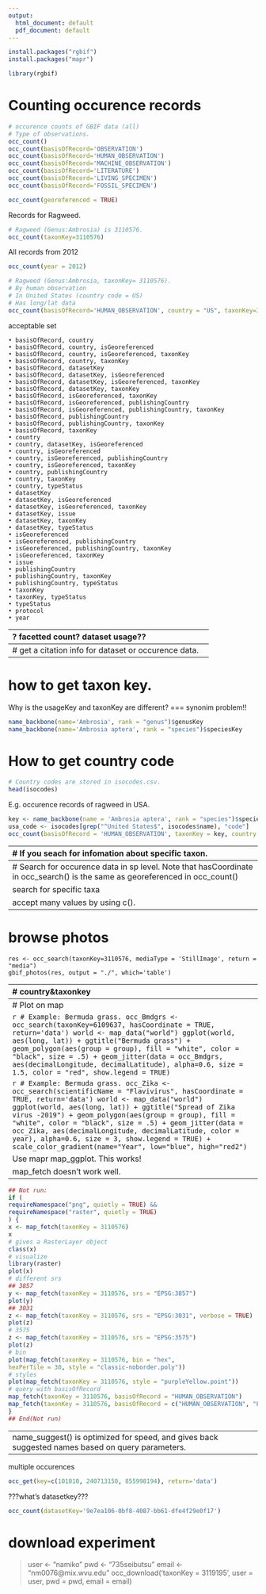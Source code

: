 ```yaml
---
output:
  html_document: default
  pdf_document: default
---
```

```r
install.packages("rgbif")
install.packages("mapr")
```
```r
library(rgbif)
```



# Counting occurence records
```r
# occurence counts of GBIF data (all)
# Type of observations.
occ_count()
occ_count(basisOfRecord='OBSERVATION')
occ_count(basisOfRecord='HUMAN_OBSERVATION')
occ_count(basisOfRecord='MACHINE_OBSERVATION')
occ_count(basisOfRecord='LITERATURE')
occ_count(basisOfRecord='LIVING_SPECIMEN')
occ_count(basisOfRecord='FOSSIL_SPECIMEN')
```

```r
occ_count(georeferenced = TRUE)
```

Records for Ragweed.
```r
# Ragweed (Genus:Ambrosia) is 3110576.
occ_count(taxonKey=3110576)
```

All records from 2012
```r
occ_count(year = 2012)
```

```r
# Ragweed (Genus:Ambrosia, taxonKey= 3110576).
# By human observation
# In United States (country code = US)
# Has long/lat data
occ_count(basisOfRecord='HUMAN_OBSERVATION', country = "US", taxonKey=3110588, georeferenced = TRUE)
```

acceptable set
```
• basisOfRecord, country
• basisOfRecord, country, isGeoreferenced
• basisOfRecord, country, isGeoreferenced, taxonKey
• basisOfRecord, country, taxonKey
• basisOfRecord, datasetKey
• basisOfRecord, datasetKey, isGeoreferenced
• basisOfRecord, datasetKey, isGeoreferenced, taxonKey
• basisOfRecord, datasetKey, taxonKey
• basisOfRecord, isGeoreferenced, taxonKey
• basisOfRecord, isGeoreferenced, publishingCountry
• basisOfRecord, isGeoreferenced, publishingCountry, taxonKey
• basisOfRecord, publishingCountry
• basisOfRecord, publishingCountry, taxonKey
• basisOfRecord, taxonKey
• country
• country, datasetKey, isGeoreferenced
• country, isGeoreferenced
• country, isGeoreferenced, publishingCountry
• country, isGeoreferenced, taxonKey
• country, publishingCountry
• country, taxonKey
• country, typeStatus
• datasetKey
• datasetKey, isGeoreferenced
• datasetKey, isGeoreferenced, taxonKey
• datasetKey, issue
• datasetKey, taxonKey
• datasetKey, typeStatus
• isGeoreferenced
• isGeoreferenced, publishingCountry
• isGeoreferenced, publishingCountry, taxonKey
• isGeoreferenced, taxonKey
• issue
• publishingCountry
• publishingCountry, taxonKey
• publishingCountry, typeStatus
• taxonKey
• taxonKey, typeStatus
• typeStatus
• protocol
• year
```
---------------------------------------------------------------------
? facetted count?
dataset usage??
```r
spplist <- c('Geothlypis trichas','Tiaris olivacea','Pterodroma axillaris','Calidris ferruginea','Pterodroma macroptera',
'Gallirallus australis','Falco cenchroides','Telespiza cantans','Oreomystis bairdi','Cistothorus palustris')
keys <- sapply(spplist, function(x) name_backbone(x, rank="species")$usageKey)
count_facet(keys, by='country', countries=3, removezeros = TRUE)
```
```r
dataset_suggest(query="Amazon", type="OCCURRENCE")
```
```r
isocodes[agrep("UNITED", isocodes$gbif_name),]
dataset_suggest(country="US", limit = 25)
```









---------------------------------------------------------------------
# get a citation info for dataset or occurence data.
```r
res1 <- occ_search(taxonKey=9206251, limit=2)
xx <- gbif_citation(res1)
xx[[2]]$citation$text
```
```r
res3 <- occ_search(taxonKey=9206251, fields=c('name','basisOfRecord','key'),limit=5)
xx <- gbif_citation(res3)
xx[[2]]$citation$text
```

----------------------------------------------------------------------
# how to get taxon key.
Why is the usageKey and taxonKey are different? === synonim problem!!
```r
name_backbone(name='Ambrosia', rank = "genus")$genusKey
name_backbone(name='Ambrosia aptera', rank = "species")$speciesKey
```

# How to get country code
```r
# Country codes are stored in isocodes.csv.
head(isocodes)
```

E.g. occurence records of ragweed in USA.
```r
key <- name_backbone(name = 'Ambrosia aptera', rank = "species")$speciesKey
usa_code <- isocodes[grep("^United States$", isocodes$name), "code"]
occ_count(basisOfRecord = 'HUMAN_OBSERVATION', taxonKey = key, country = usa_code, georeferenced = TRUE)
```

-----------------------------------------------------------------------------------
# If you seach for infomation about specific taxon.
```r
spdata <- name_lookup(query="Ambrosia", rank="genus", return="data")
head(spdata)
```
```r
res <- name_lookup(query='canada', hl=TRUE, limit=5)
gbif_names(res)
```
# name viewer gbif_names
```r
occsrc_Ursus <- name_lookup(query="Ursus americanus", limit=20)
gbif_names(occsrc_Ursus)
```




```
taxonkey <- spdata[1, "nubKey"]
taxonkey
```

```r
spdata2 <- name_usage(name = "Ambrosia", rank = "genus", return = "data")
head(spdata2)
```

If you are unsure about taxonomic names and their keys.
```r
name_suggest(q='Plasmodium', rank = "genus")
```
```r
name_suggest(q='Ambrosia')
```


```r
spbkbn <- name_backbone(name='Ambrosia', kingdom='plants')
spbkbn
```

# If you are unsure about what kind of taxonomic rank can be used.
```r
taxrank()
```

------------------------------------------------------------------------------------
# Search for occurence data in sp level. 
Note that hasCoordinate in occ_search() is the same as georeferenced in occ_count()
```r
key <- name_backbone(name='Ambrosia aptera')$speciesKey
spdat <- occ_search(taxonKey=key, return='data', limit=300)
```
Search for occurence data of all species in the specified genus. 
```r
gendat <- occ_search(taxonKey=3110576, return='data', limit=300)
```

search for specific taxa
```r
occ_search(scientificName = "Ursus americanus", limit = 20)
```

accept many values by using c().
```r
manyvalue_test <- occ_search(scientificName = c("Ursus americanus", "Ambrosia aptera"), return = "data")
# output will be a list.
head(manyvalue_test[1])
head(manyvalue_test[2])
```


-------------------------------------------------------------------
# browse photos
```
res <- occ_search(taxonKey=3110576, mediaType = 'StillImage', return = "media")
gbif_photos(res, output = "./", which='table')
```




---------------------------------------------------------------------
# country&taxonkey
```r
key <- name_backbone(name='Ambrosia aptera')$speciesKey
usa_code <- isocodes[grep("^United States$", isocodes$name), "code"]
gendat <- occ_search(taxonKey=key, country=usa_code, return='data', limit=300)
```


Cynodon dactylon
```r
name_backbone(name='Cynodon dactylon')$speciesKey
```

-----------------------------------------------------------------------------------------
# Plot on map
```r
library(ggplot2)
library(maps)
```

```r
# Example: Bermuda grass.
occ_Bmdgrs <- occ_search(taxonKey=6109637, hasCoordinate = TRUE, return='data')
world <- map_data("world")
ggplot(world, aes(long, lat)) +
ggtitle("Bermuda grass") +
geom_polygon(aes(group = group), fill = "white", 
              color = "black", size = .5) +
geom_jitter(data = occ_Bmdgrs,
aes(decimalLongitude, decimalLatitude), alpha=0.6, 
             size = 1.5, color = "red", show.legend = TRUE)
```
```r
# Example: ragweed.
occ_ragweed <- occ_search(taxonKey=3110576, country = "US", return='data')
world <- map_data("usa")
ggplot(world, aes(long, lat)) +
ggtitle("Ragweed") +
geom_polygon(aes(group = group), fill = "white", 
              color = "black", size = .5) +
geom_jitter(data = occ_ragweed,
aes(decimalLongitude, decimalLatitude), alpha=0.6, 
             size = 2, color = "red")
```

```r
# Example: Bermuda grass.
occ_Zika <- occ_search(scientificName = "Flavivirus", hasCoordinate = TRUE, return='data')
world <- map_data("world")
ggplot(world, aes(long, lat)) +
ggtitle("Spread of Zika virus -2019") +
geom_polygon(aes(group = group), fill = "white", 
              color = "black", size = .5) +
geom_jitter(data = occ_Zika, aes(decimalLongitude, decimalLatitude, color = year), alpha=0.6, size = 3, show.legend = TRUE) +
scale_color_gradient(name="Year", low="blue", high="red2")
```



Use mapr map_ggplot. This works!
```r
library(mapr)
```
Example: Bermuda grass
```r
# usa.
occ_bmdgrs <- occ_search(taxonKey=6109637, country = "US", hasCoordinate=TRUE)
map_ggplot(occ_bmdgrs, map = "usa", size = 2)
```
Example: Ragweed
```r
# usa.
occ_ragweed <- occ_search(taxonKey=3110576, country = "US", hasCoordinate=TRUE)
map_ggplot(occ_ragweed, map = "usa", size = 2)
```
```r
# world.
occ_ragweed <- occ_search(taxonKey=3110576, hasCoordinate=TRUE)
map_ggplot(occ_ragweed, map = "world", size = 2)
```



map_fetch doesn't work well.
```r
x <- map_fetch(source = "density", format = "@1x.png", srs = "EPSG:3857", bin = "hex", hexPerTile = 1, params = (taxonKey = 3110576, country = "US"))
plot(x)
```

-------------------------------------------------------------------------
```r
## Not run:
if (
requireNamespace("png", quietly = TRUE) &&
requireNamespace("raster", quietly = TRUE)
) {
x <- map_fetch(taxonKey = 3110576)
x
# gives a RasterLayer object
class(x)
# visualize
library(raster)
plot(x)
# different srs
## 3857
y <- map_fetch(taxonKey = 3110576, srs = "EPSG:3857")
plot(y)
## 3031
z <- map_fetch(taxonKey = 3110576, srs = "EPSG:3031", verbose = TRUE)
plot(z)
# 3575
z <- map_fetch(taxonKey = 3110576, srs = "EPSG:3575")
plot(z)
# bin
plot(map_fetch(taxonKey = 3110576, bin = "hex",
hexPerTile = 30, style = "classic-noborder.poly"))
# styles
plot(map_fetch(taxonKey = 3110576, style = "purpleYellow.point"))
# query with basisOfRecord
map_fetch(taxonKey = 3110576, basisOfRecord = "HUMAN_OBSERVATION")
map_fetch(taxonKey = 3110576, basisOfRecord = c("HUMAN_OBSERVATION", "LIVING_SPECIMEN"))
}
## End(Not run)
```






-----------------------------------------------------------------------------------
name_suggest() is optimized for speed, and gives back suggested names based on query parameters.
```r
head(name_suggest(q='Puma concolor'))
```

------------------------------------------------------------------------------------

multiple occurences
```r
occ_get(key=c(101010, 240713150, 855998194), return='data')
```

???what's datasetkey???
```r
occ_count(datasetKey='9e7ea106-0bf8-4087-bb61-dfe4f29e0f17')
```






# download experiment

> user <- "namiko"
> pwd <- "735seibutsu"
> email <- "nm0076@mix.wvu.edu"
> occ_download('taxonKey = 3119195', user = user, pwd = pwd, email = email)



